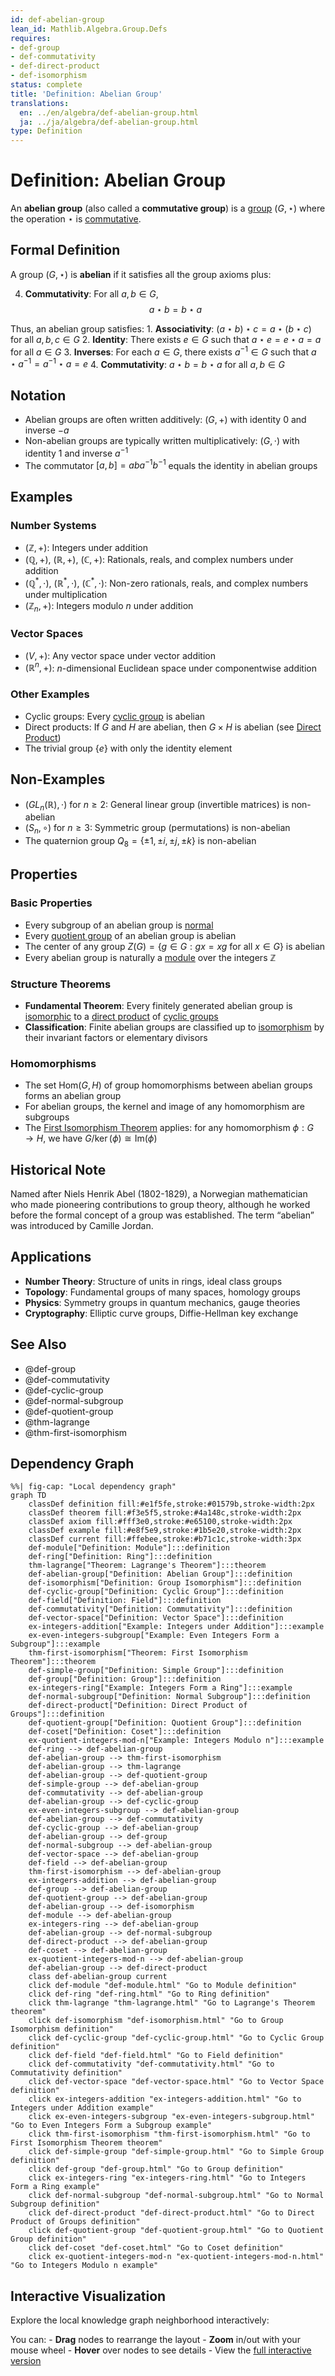 ```yaml
---
id: def-abelian-group
lean_id: Mathlib.Algebra.Group.Defs
requires:
- def-group
- def-commutativity
- def-direct-product
- def-isomorphism
status: complete
title: 'Definition: Abelian Group'
translations:
  en: ../en/algebra/def-abelian-group.html
  ja: ../ja/algebra/def-abelian-group.html
type: Definition
---
```


# Definition: Abelian Group {#def-abelian-group}

An **abelian group** (also called a **commutative group**) is a [group](def-group.qmd) $(G, \star)$ where the operation $\star$ is [commutative](def-commutativity.qmd).

## Formal Definition

A group $(G, \star)$ is **abelian** if it satisfies all the group axioms plus:

4. **Commutativity**: For all $a, b \in G$,
   $$a \star b = b \star a$$

Thus, an abelian group satisfies:
1. **Associativity**: $(a \star b) \star c = a \star (b \star c)$ for all $a, b, c \in G$
2. **Identity**: There exists $e \in G$ such that $a \star e = e \star a = a$ for all $a \in G$
3. **Inverses**: For each $a \in G$, there exists $a^{-1} \in G$ such that $a \star a^{-1} = a^{-1} \star a = e$
4. **Commutativity**: $a \star b = b \star a$ for all $a, b \in G$

## Notation

- Abelian groups are often written additively: $(G, +)$ with identity $0$ and inverse $-a$
- Non-abelian groups are typically written multiplicatively: $(G, \cdot)$ with identity $1$ and inverse $a^{-1}$
- The commutator $[a,b] = aba^{-1}b^{-1}$ equals the identity in abelian groups

## Examples

### Number Systems
- $(\mathbb{Z}, +)$: Integers under addition
- $(\mathbb{Q}, +)$, $(\mathbb{R}, +)$, $(\mathbb{C}, +)$: Rationals, reals, and complex numbers under addition
- $(\mathbb{Q}^*, \cdot)$, $(\mathbb{R}^*, \cdot)$, $(\mathbb{C}^*, \cdot)$: Non-zero rationals, reals, and complex numbers under multiplication
- $(\mathbb{Z}_n, +)$: Integers modulo $n$ under addition

### Vector Spaces
- $(V, +)$: Any vector space under vector addition
- $(\mathbb{R}^n, +)$: $n$-dimensional Euclidean space under componentwise addition

### Other Examples
- Cyclic groups: Every [cyclic group](def-cyclic-group.qmd) is abelian
- Direct products: If $G$ and $H$ are abelian, then $G \times H$ is abelian (see [Direct Product](def-direct-product.qmd))
- The trivial group $\{e\}$ with only the identity element

## Non-Examples

- $(GL_n(\mathbb{R}), \cdot)$ for $n \geq 2$: General linear group (invertible matrices) is non-abelian
- $(S_n, \circ)$ for $n \geq 3$: Symmetric group (permutations) is non-abelian
- The quaternion group $Q_8 = \{\pm 1, \pm i, \pm j, \pm k\}$ is non-abelian

## Properties

### Basic Properties
- Every subgroup of an abelian group is [normal](def-normal-subgroup.qmd)
- Every [quotient group](def-quotient-group.qmd) of an abelian group is abelian
- The center of any group $Z(G) = \{g \in G : gx = xg \text{ for all } x \in G\}$ is abelian
- Every abelian group is naturally a [module](def-module.qmd) over the integers $\mathbb{Z}$

### Structure Theorems
- **Fundamental Theorem**: Every finitely generated abelian group is [isomorphic](def-isomorphism.qmd) to a [direct product](def-direct-product.qmd) of [cyclic groups](def-cyclic-group.qmd)
- **Classification**: Finite abelian groups are classified up to [isomorphism](def-isomorphism.qmd) by their invariant factors or elementary divisors

### Homomorphisms
- The set $\text{Hom}(G, H)$ of group homomorphisms between abelian groups forms an abelian group
- For abelian groups, the kernel and image of any homomorphism are subgroups
- The [First Isomorphism Theorem](thm-first-isomorphism.qmd) applies: for any homomorphism $\phi: G \to H$, we have $G/\ker(\phi) \cong \text{Im}(\phi)$

## Historical Note

Named after Niels Henrik Abel (1802-1829), a Norwegian mathematician who made pioneering contributions to group theory, although he worked before the formal concept of a group was established. The term "abelian" was introduced by Camille Jordan.

## Applications

- **Number Theory**: Structure of units in rings, ideal class groups
- **Topology**: Fundamental groups of many spaces, homology groups
- **Physics**: Symmetry groups in quantum mechanics, gauge theories
- **Cryptography**: Elliptic curve groups, Diffie-Hellman key exchange

## See Also

- @def-group
- @def-commutativity
- @def-cyclic-group
- @def-normal-subgroup
- @def-quotient-group
- @thm-lagrange
- @thm-first-isomorphism

## Dependency Graph

```mermaid
%%| fig-cap: "Local dependency graph"
graph TD
    classDef definition fill:#e1f5fe,stroke:#01579b,stroke-width:2px
    classDef theorem fill:#f3e5f5,stroke:#4a148c,stroke-width:2px
    classDef axiom fill:#fff3e0,stroke:#e65100,stroke-width:2px
    classDef example fill:#e8f5e9,stroke:#1b5e20,stroke-width:2px
    classDef current fill:#ffebee,stroke:#b71c1c,stroke-width:3px
    def-module["Definition: Module"]:::definition
    def-ring["Definition: Ring"]:::definition
    thm-lagrange["Theorem: Lagrange's Theorem"]:::theorem
    def-abelian-group["Definition: Abelian Group"]:::definition
    def-isomorphism["Definition: Group Isomorphism"]:::definition
    def-cyclic-group["Definition: Cyclic Group"]:::definition
    def-field["Definition: Field"]:::definition
    def-commutativity["Definition: Commutativity"]:::definition
    def-vector-space["Definition: Vector Space"]:::definition
    ex-integers-addition["Example: Integers under Addition"]:::example
    ex-even-integers-subgroup["Example: Even Integers Form a Subgroup"]:::example
    thm-first-isomorphism["Theorem: First Isomorphism Theorem"]:::theorem
    def-simple-group["Definition: Simple Group"]:::definition
    def-group["Definition: Group"]:::definition
    ex-integers-ring["Example: Integers Form a Ring"]:::example
    def-normal-subgroup["Definition: Normal Subgroup"]:::definition
    def-direct-product["Definition: Direct Product of Groups"]:::definition
    def-quotient-group["Definition: Quotient Group"]:::definition
    def-coset["Definition: Coset"]:::definition
    ex-quotient-integers-mod-n["Example: Integers Modulo n"]:::example
    def-ring --> def-abelian-group
    def-abelian-group --> thm-first-isomorphism
    def-abelian-group --> thm-lagrange
    def-abelian-group --> def-quotient-group
    def-simple-group --> def-abelian-group
    def-commutativity --> def-abelian-group
    def-abelian-group --> def-cyclic-group
    ex-even-integers-subgroup --> def-abelian-group
    def-abelian-group --> def-commutativity
    def-cyclic-group --> def-abelian-group
    def-abelian-group --> def-group
    def-normal-subgroup --> def-abelian-group
    def-vector-space --> def-abelian-group
    def-field --> def-abelian-group
    thm-first-isomorphism --> def-abelian-group
    ex-integers-addition --> def-abelian-group
    def-group --> def-abelian-group
    def-quotient-group --> def-abelian-group
    def-abelian-group --> def-isomorphism
    def-module --> def-abelian-group
    ex-integers-ring --> def-abelian-group
    def-abelian-group --> def-normal-subgroup
    def-direct-product --> def-abelian-group
    def-coset --> def-abelian-group
    ex-quotient-integers-mod-n --> def-abelian-group
    def-abelian-group --> def-direct-product
    class def-abelian-group current
    click def-module "def-module.html" "Go to Module definition"
    click def-ring "def-ring.html" "Go to Ring definition"
    click thm-lagrange "thm-lagrange.html" "Go to Lagrange's Theorem theorem"
    click def-isomorphism "def-isomorphism.html" "Go to Group Isomorphism definition"
    click def-cyclic-group "def-cyclic-group.html" "Go to Cyclic Group definition"
    click def-field "def-field.html" "Go to Field definition"
    click def-commutativity "def-commutativity.html" "Go to Commutativity definition"
    click def-vector-space "def-vector-space.html" "Go to Vector Space definition"
    click ex-integers-addition "ex-integers-addition.html" "Go to Integers under Addition example"
    click ex-even-integers-subgroup "ex-even-integers-subgroup.html" "Go to Even Integers Form a Subgroup example"
    click thm-first-isomorphism "thm-first-isomorphism.html" "Go to First Isomorphism Theorem theorem"
    click def-simple-group "def-simple-group.html" "Go to Simple Group definition"
    click def-group "def-group.html" "Go to Group definition"
    click ex-integers-ring "ex-integers-ring.html" "Go to Integers Form a Ring example"
    click def-normal-subgroup "def-normal-subgroup.html" "Go to Normal Subgroup definition"
    click def-direct-product "def-direct-product.html" "Go to Direct Product of Groups definition"
    click def-quotient-group "def-quotient-group.html" "Go to Quotient Group definition"
    click def-coset "def-coset.html" "Go to Coset definition"
    click ex-quotient-integers-mod-n "ex-quotient-integers-mod-n.html" "Go to Integers Modulo n example"
```

## Interactive Visualization

Explore the local knowledge graph neighborhood interactively:

::: {.graph-viz data-id="def-abelian-group" data-width="700" data-height="500"}
:::

You can:
- **Drag** nodes to rearrange the layout
- **Zoom** in/out with your mouse wheel
- **Hover** over nodes to see details
- View the [full interactive version](../../output/interactive/def-abelian-group.html){target="_blank"}
